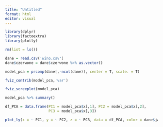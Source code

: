 ---
title: "Untitled"
format: html
editor: visual
---

```{r}
library(dplyr)
library(factoextra)
library(plotly)

```

```{r}
rm(list = ls())

dane = read.csv('wino.csv')
dane$czerwone = dane$czerwone %>% as.vector()

model_pca = prcomp(dane[,-ncol(dane)], center = T, scale. = T)

fviz_contrib(model_pca,'var')
```

```{r}
fviz_screeplot(model_pca)
```

```{r}
model_pca %>% summary()
```

```{r}
df_PCA = data.frame(PC1 = model_pca$x[,1], PC2 = model_pca$x[,2], 
                    PC3 = model_pca$x[,3])

```

```{r}
plot_ly(x = ~ PC1, y = ~ PC2, z = ~ PC3, data = df_PCA, color = dane$jakość)
```
